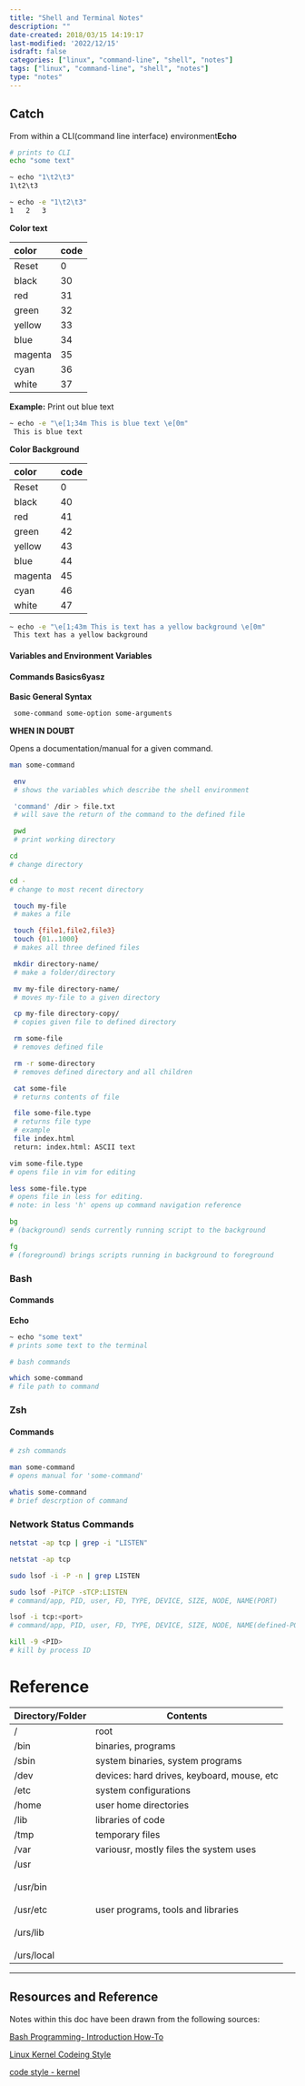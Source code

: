 ```yaml
---
title: "Shell and Terminal Notes"
description: ""
date-created: 2018/03/15 14:19:17
last-modified: '2022/12/15'
isdraft: false
categories: ["linux", "command-line", "shell", "notes"]
tags: ["linux", "command-line", "shell", "notes"]
type: "notes"
---
```


## Catch

From within a CLI(command line interface) environment**Echo**

```sh
# prints to CLI
echo "some text"
```

```sh
~ echo "1\t2\t3"
1\t2\t3

~ echo -e "1\t2\t3"
1	2	3
```

**Color text**

| color   | code |
| :------ | :--- |
| Reset   | 0    |
| black   | 30   |
| red     | 31   |
| green   | 32   |
| yellow  | 33   |
| blue    | 34   |
| magenta | 35   |
| cyan    | 36   |
| white   | 37   |

**Example:** Print out blue text

```sh
~ echo -e "\e[1;34m This is blue text \e[0m"
 This is blue text
```

**Color Background**

| color   | code |
| :------ | :--- |
| Reset   | 0    |
| black   | 40   |
| red     | 41   |
| green   | 42   |
| yellow  | 43   |
| blue    | 44   |
| magenta | 45   |
| cyan    | 46   |
| white   | 47   |

```sh
~ echo -e "\e[1;43m This is text has a yellow background \e[0m"
 This text has a yellow background
```

#### Variables and Environment Variables

#### Commands Basics6yasz  

**Basic General Syntax**

```sh
 some-command some-option some-arguments
```

**WHEN IN DOUBT**

Opens a documentation/manual for a given command.

```bash
man some-command
```

```bash
 env
 # shows the variables which describe the shell environment

 'command' /dir > file.txt
 # will save the return of the command to the defined file

 pwd
 # print working directory

cd
# change directory

cd -
# change to most recent directory

 touch my-file
 # makes a file

 touch {file1,file2,file3}
 touch {01..1000}
 # makes all three defined files

 mkdir directory-name/
 # make a folder/directory

 mv my-file directory-name/
 # moves my-file to a given directory

 cp my-file directory-copy/
 # copies given file to defined directory

 rm some-file
 # removes defined file

 rm -r some-directory
 # removes defined directory and all children

 cat some-file
 # returns contents of file

 file some-file.type
 # returns file type
 # example
 file index.html
 return: index.html: ASCII text

vim some-file.type
# opens file in vim for editing

less some-file.type
# opens file in less for editing.
# note: in less 'h' opens up command navigation reference

bg
# (background) sends currently running script to the background

fg
# (foreground) brings scripts running in background to foreground

```

### Bash

#### Commands

**Echo**

```sh
~ echo "some text"
# prints some text to the terminal
```

```sh
# bash commands

which some-command
# file path to command

```

### Zsh

#### Commands

```sh
# zsh commands

man some-command
# opens manual for 'some-command'

whatis some-command
# brief descrption of command

```

### Network Status Commands

```sh
netstat -ap tcp | grep -i "LISTEN"

netstat -ap tcp

sudo lsof -i -P -n | grep LISTEN

sudo lsof -PiTCP -sTCP:LISTEN
# command/app, PID, user, FD, TYPE, DEVICE, SIZE, NODE, NAME(PORT)

lsof -i tcp:<port>
# command/app, PID, user, FD, TYPE, DEVICE, SIZE, NODE, NAME(defined-PORT)

kill -9 <PID>
# kill by process ID

```


# Reference

| Directory/Folder                                                | Contents                                   |
| --------------------------------------------------------------- | ------------------------------------------ |
| /                                                               | root                                       |
| /bin                                                            | binaries, programs                         |
| /sbin                                                           | system binaries, system programs           |
| /dev                                                            | devices: hard drives, keyboard, mouse, etc |
| /etc                                                            | system configurations                      |
| /home                                                           | user home directories                      |
| /lib                                                            | libraries of code                          |
| /tmp                                                            | temporary files                            |
| /var                                                            | variousr, mostly files the system uses     |
| /usr <br></br> /usr/bin <br></br> /usr/etc <br></br>/urs/lib<br></br>/urs/local | user programs, tools and libraries         |

---

## Resources and Reference

Notes within this doc have been drawn from the following sources:

[Bash Programming- Introduction How-To](https://google.github.io/styleguide/shell.xml)

[Linux Kernel Codeing Style](http://tldp.org/HOWTO/Bash-Prog-Intro-HOWTO.html)
  
[code style - kernel](https://www.kernel.org/doc/Documentation/process/coding-style.rst)


